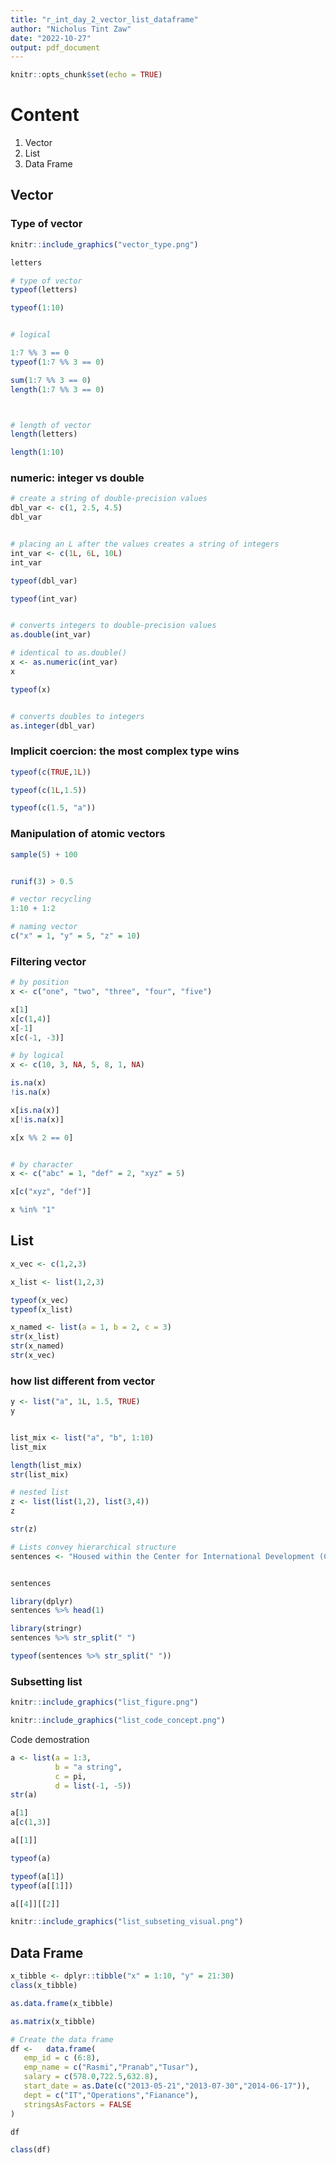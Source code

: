 ```yaml
---
title: "r_int_day_2_vector_list_dataframe"
author: "Nicholus Tint Zaw"
date: "2022-10-27"
output: pdf_document
---
```


```r
knitr::opts_chunk$set(echo = TRUE)
```



# Content 

1. Vector
1. List
1. Data Frame


## Vector


### Type of vector 

```r

knitr::include_graphics("vector_type.png")

```


```r

letters

# type of vector 
typeof(letters)

typeof(1:10)


# logical

1:7 %% 3 == 0
typeof(1:7 %% 3 == 0)

sum(1:7 %% 3 == 0)
length(1:7 %% 3 == 0)



# length of vector 
length(letters)

length(1:10)


```

### numeric: integer vs double 

```r

# create a string of double-precision values
dbl_var <- c(1, 2.5, 4.5)  
dbl_var


# placing an L after the values creates a string of integers
int_var <- c(1L, 6L, 10L)
int_var

typeof(dbl_var)

typeof(int_var)


# converts integers to double-precision values
as.double(int_var)     

# identical to as.double()
x <- as.numeric(int_var)    
x

typeof(x)


# converts doubles to integers
as.integer(dbl_var)         

```

### Implicit coercion: the most complex type wins

```r
typeof(c(TRUE,1L))

typeof(c(1L,1.5))

typeof(c(1.5, "a"))

```

### Manipulation of atomic vectors

```r
sample(5) + 100


runif(3) > 0.5

# vector recycling 
1:10 + 1:2

# naming vector
c("x" = 1, "y" = 5, "z" = 10)

```

### Filtering vector 

```r
# by position 
x <- c("one", "two", "three", "four", "five")

x[1]
x[c(1,4)]
x[-1]
x[c(-1, -3)]

# by logical
x <- c(10, 3, NA, 5, 8, 1, NA)

is.na(x)
!is.na(x)

x[is.na(x)]
x[!is.na(x)]

x[x %% 2 == 0]


# by character
x <- c("abc" = 1, "def" = 2, "xyz" = 5)

x[c("xyz", "def")]

x %in% "1"


```




## List 

```r
x_vec <- c(1,2,3)

x_list <- list(1,2,3)

typeof(x_vec)
typeof(x_list)

x_named <- list(a = 1, b = 2, c = 3)
str(x_list)
str(x_named)
str(x_vec)


```

### how list different from vector 

```r

y <- list("a", 1L, 1.5, TRUE)
y 


list_mix <- list("a", "b", 1:10)
list_mix

length(list_mix)
str(list_mix)

# nested list
z <- list(list(1,2), list(3,4))
z

str(z)

# Lists convey hierarchical structure
sentences <- "Housed within the Center for International Development (CID), Evidence for Policy Design (EPoD) is a dynamic research initiative that brings analytical insights, typically from economics, to the design and implementation of public policies and programs around the world. EPoD directly engages with governments and local organizations to identify key questions, design innovative new policies or interventions, and test these using the tools of applied microeconomics, including large field-based experiments. Current research topics at EPoD include governance, social protection, education, entrepreneurship, health, skills, state capacity, sustainable development, and access to finance. "


sentences

library(dplyr)
sentences %>% head(1)

library(stringr)
sentences %>% str_split(" ")

typeof(sentences %>% str_split(" "))


```

### Subsetting list 

```r

knitr::include_graphics("list_figure.png")

```


```r

knitr::include_graphics("list_code_concept.png")

```


Code demostration 

```r

a <- list(a = 1:3,
          b = "a string", 
          c = pi,
          d = list(-1, -5))
str(a)

a[1]
a[c(1,3)]

a[[1]]

typeof(a)

typeof(a[1])
typeof(a[[1]])

a[[4]][[2]]

```

```r

knitr::include_graphics("list_subseting_visual.png")

```




## Data Frame 


```r

x_tibble <- dplyr::tibble("x" = 1:10, "y" = 21:30)
class(x_tibble)

as.data.frame(x_tibble)

as.matrix(x_tibble)

```


```r
# Create the data frame
df <- 	data.frame(
   emp_id = c (6:8), 
   emp_name = c("Rasmi","Pranab","Tusar"),
   salary = c(578.0,722.5,632.8), 
   start_date = as.Date(c("2013-05-21","2013-07-30","2014-06-17")),
   dept = c("IT","Operations","Fianance"),
   stringsAsFactors = FALSE
)

df

class(df)
```



